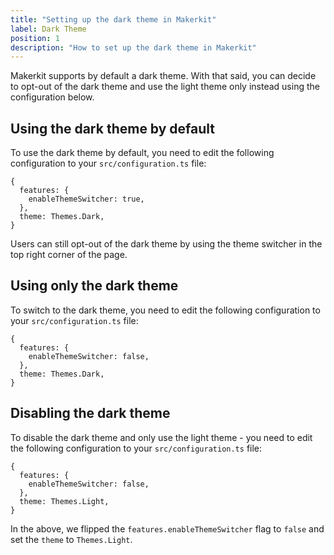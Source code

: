```yaml
---
title: "Setting up the dark theme in Makerkit"
label: Dark Theme
position: 1
description: "How to set up the dark theme in Makerkit"
---
```


Makerkit supports by default a dark theme. With that said, you can decide to opt-out of the dark theme and use the light theme only instead using the configuration below.

## Using the dark theme by default

To use the dark theme by default, you need to edit the following configuration to your `src/configuration.ts` file:

```tsx title="src/configuration.ts"
{
  features: {
    enableThemeSwitcher: true,
  },
  theme: Themes.Dark,
}
```

Users can still opt-out of the dark theme by using the theme switcher in the top right corner of the page.

## Using only the dark theme

To switch to the dark theme, you need to edit the following configuration to your `src/configuration.ts` file:

```tsx title="src/configuration.ts"
{
  features: {
    enableThemeSwitcher: false,
  },
  theme: Themes.Dark,
}
```

## Disabling the dark theme

To disable the dark theme and only use the light theme - you need to edit the following configuration to your `src/configuration.ts` file:

```tsx title="src/configuration.ts"
{
  features: {
    enableThemeSwitcher: false,
  },
  theme: Themes.Light,
}
```

In the above, we flipped the `features.enableThemeSwitcher` flag to `false` and
set the `theme` to `Themes.Light`.